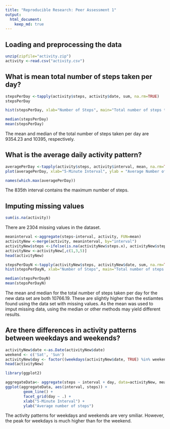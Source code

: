 ```yaml
---
title: "Reproducible Research: Peer Assessment 1"
output: 
  html_document:
    keep_md: true
---
```



## Loading and preprocessing the data

```r
unzip(zipfile="activity.zip")
activity <-read.csv("activity.csv")
```

## What is mean total number of steps taken per day?


```r
stepsPerDay <-tapply(activity$steps, activity$date, sum, na.rm=TRUE)
stepsPerDay
```


```r
hist(stepsPerDay, xlab="Number of Steps", main="Total number of steps taken each day")
```


```r
median(stepsPerDay)
mean(stepsPerDay)
```

The mean and median of the total number of steps taken per day are 9354.23 and 10395, respectively. 




## What is the average daily activity pattern?

```r
averagePerDay <-tapply(activity$steps, activity$interval, mean, na.rm=TRUE)
plot(averagePerDay, xlab="5-Minute Interval", ylab = "Average Number of Steps", type="l", main="Average Number of steps taken Per Day Per 5-Minute Interval")
```



```r
names(which.max(averagePerDay))
```

The 835th interval contains the maximum number of steps. 

## Imputing missing values

```r
sum(is.na(activity))
```

There are 2304 missing values in the dataset.


```r
meaninterval <-aggregate(steps~interval, activity, FUN=mean)
activityNew <-merge(activity, meaninterval, by="interval")
activityNew$steps <-ifelse(is.na(activityNew$steps.x), activityNew$steps.y, activityNew$steps.x)
activityNew <-activityNew[,c(1,3,5)]
head(activityNew)
```

                        

```r
stepsPerDayN <-tapply(activityNew$steps, activityNew$date, sum, na.rm=TRUE)
hist(stepsPerDayN, xlab="Number of Steps", main="Total number of steps taken each day")

median(stepsPerDayN)
mean(stepsPerDayN)
```

The mean and median for the total number of steps taken per day for the new data set are both 10766.19. These are slightly higher than the estiamtes found using the data set with missing values. As the mean was used to imput missing data, using the median or other methods may yield different results. 



## Are there differences in activity patterns between weekdays and weekends?


```r
activityNew$date <-as.Date(activityNew$date)
weekend <- c('Sat', 'Sun')
activityNew$day <- factor((weekdays(activityNew$date, TRUE) %in% weekend), levels=c(FALSE, TRUE), labels=c('weekday', 'weekend'))
head(activityNew)
```


```r
library(ggplot2)

aggregateData<- aggregate(steps ~ interval + day, data=activityNew, mean)
ggplot(aggregateData, aes(interval, steps)) + 
        geom_line() +
        facet_grid(day ~ .) +
        xlab("5-Minute Interval") + 
        ylab("Average number of steps")
```

The activity patterns for weekdays and weekends are very smiliar. However, the peak for weekdays is much higher than for the weekend. 
